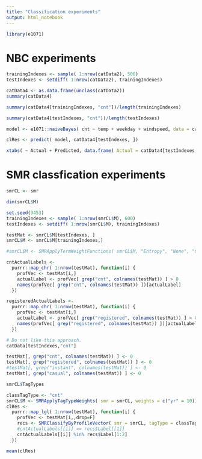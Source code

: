 ```yaml
---
title: "Classification experiments"
output: html_notebook
---
```


```r
library(e1071)
```

# NBC experiments

```r
trainingIndexes <- sample( 1:nrow(catData2), 500)
testIndexes <- setdiff( 1:nrow(catData2), trainingIndexes)
```

```r
catData4 <- as.data.frame(unclass(catData2))
summary(catData4)
```

```r
summary(catData4[trainingIndexes, "cnt"])/length(trainingIndexes)
```

```r
summary(catData4[testIndexes, "cnt"])/length(testIndexes)
```

```r
model <- e1071::naiveBayes( cnt ~ temp + weekday + windspeed, data = catData4[trainingIndexes, ] )
```

```r
clRes <- predict( model, catData4[testIndexes, ])
```

```r
xtabs( ~ Actual + Predicted, data.frame( Actual = catData4[testIndexes, "cnt"], Predicted = clRes ) )
```

# SMR classfication experiments

```r
smrCL <- smr
```

```r
dim(smrCL$M)
```

```r
set.seed(3453)
trainingIndexes <- sample( 1:nrow(smrCL$M), 600)
testIndexes <- setdiff( 1:nrow(smrCL$M), trainingIndexes)
```

```r
testMat <- smrCL$M[testIndexes, ]
smrCL$M <- smrCL$M[trainingIndexes,]
```

```r
#smrCL$M <- SMRApplyTermWeightFunctions( smrCL$M, "Entropy", "None", "Cosine" )
```


```r
cntActualLabels <-
  purrr::map_chr( 1:nrow(testMat), function(i) {
    profVec <- testMat[i,]
    actualLabel <- profVec[ grep("cnt", colnames(testMat)) ] > 0
    names(profVec[ grep("cnt", colnames(testMat)) ])[actualLabel] 
  })
```

```r
registeredActualLabels <-
  purrr::map_chr( 1:nrow(testMat), function(i) {
    profVec <- testMat[i,]
    actualLabel <- profVec[ grep("registered", colnames(testMat)) ] > 0
    names(profVec[ grep("registered", colnames(testMat)) ])[actualLabel] 
  })
```

```r
# Do not like this approach.
catData[testIndexes,"cnt"]
```


```r
testMat[, grep("cnt", colnames(testMat)) ] <- 0
testMat[, grep("registered", colnames(testMat)) ] <- 0
#testMat[, grep("instant", colnames(testMat)) ] <- 0
testMat[, grep("casual", colnames(testMat)) ] <- 0
```

```r
smrCL$TagTypes
```

```r
classTagType <- "cnt"
smrCL$M <- SMRApplyTagTypeWeights( smr = smrCL, weights = c("yr" = 10))
clRes <-
  purrr::map_lgl( 1:nrow(testMat), function(i) {
    profVec <- testMat[i,,drop=F]
    recs <- SMRClassifyByProfileVector( smr = smrCL, tagType = classTagType, profileVec = profVec, nTopNNs = 20)
    #cntActualLabels[[i]] == recs$Label[[1]]
    cntActualLabels[[i]] %in% recs$Label[1:2]
  })
```

```r
mean(clRes)
```


